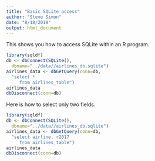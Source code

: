```yaml
---
title: "Basic SQLite access"
author: "Steve Simon"
date: "8/18/2019"
output: html_document
---
```


This shows you how to access SQLite within an R program.

```r
library(sqldf)
db <- dbConnect(SQLite(),
  dbname="../data//airlines_db.sqlite")
airlines_data <- dbGetQuery(conn=db,
  "select *
     from airlines_table")
airlines_data
dbDisconnect(conn=db)
```

Here is how to select only two fields.

```r
library(sqldf)
db <- dbConnect(SQLite(),
  dbname="../data//airlines_db.sqlite")
airlines_data <- dbGetQuery(conn=db,
  "select airline, r2017
     from airlines_table")
airlines_data
dbDisconnect(conn=db)
```